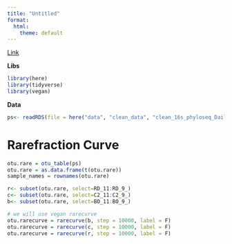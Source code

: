 ```yaml
---
title: "Untitled"
format:
  html:
    theme: default
---
```


[Link](https://fromthebottomoftheheap.net/2015/04/16/drawing-rarefaction-curves-with-custom-colours/)

**Libs**

```r
library(here)
library(tidyverse)
library(vegan)

```

**Data**

```r
ps<- readRDS(file = here("data", "clean_data", "clean_16s_phyloseq_Daily.rds"))
```

# Rarefraction Curve

```r
otu.rare = otu_table(ps)
otu.rare = as.data.frame(t(otu.rare))
sample_names = rownames(otu.rare)
```

```r
r<- subset(otu.rare, select=RD_11:RD_9_)
c<- subset(otu.rare, select=C2_11:C2_9_)
b<- subset(otu.rare, select=BO_11:BO_9_)
```

```r
# we will use vegan rarecurve 
otu.rarecurve = rarecurve(b, step = 10000, label = F)
otu.rarecurve = rarecurve(c, step = 10000, label = F)
otu.rarecurve = rarecurve(r, step = 10000, label = F)
```
